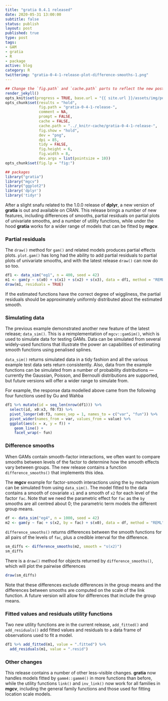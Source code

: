 ```yaml
--- 
title: "gratia 0.4.1 released"
date: 2020-05-31 13:00:00
subtitle: false
status: publish
layout: post
published: true
type: post
tags:
- GAM
- gratia
- R
- package
active: blog
category: R
twitterimg: "gratia-0-4-1-release-plot-difference-smooths-1.png"
---
```


```r
## Change the `fig.path` and `cache.path` parts to reflect the new post
render_jekyll()
opts_knit$set(progress = TRUE, base.url = "{{ site.url }}/assets/img/posts/", base.dir = "/home/gavin/work/web/jekyll/blog/assets/img/posts/")
opts_chunk$set(results = "hold",
               fig.path = "gratia-0-4-1-release-", 
               comment = NA,
               prompt = FALSE,
               cache = FALSE,
               cache.path = "../_knitr-cache/gratia-0-4-1-release-", 
               fig.show = "hold",
               dev = "png",
               dpi = 85,
               tidy = FALSE,
               fig.height = 6,
               fig.width = 8,
               dev.args = list(pointsize = 10))
opts_chunk$set(fig.lp = "fig:")

## packages
library("gratia")
library("mgcv")
library("ggplot2")
library('dplyr')
library('tidyr')
```

After a slight snafu related to the 1.0.0 release of **dplyr**, a new version of **gratia** is out and available on CRAN. This release brings a number of new features, including differences of smooths, partial residuals on partial plots of univariate smooths, and a number of utility functions, while under the hood **gratia** works for a wider range of models that can be fitted by **mgcv**.

### Partial residuals

The `draw()` method for `gam()` and related models produces partial effects plots. `plot.gam()` has long had the ability to add partial residuals to partial plots of univariate smooths, and with the latest release `draw()` can now do so too.

```r
df1 <- data_sim("eg1", n = 400, seed = 42)
m1 <- gam(y ~ s(x0) + s(x1) + s(x2) + s(x3), data = df1, method = "REML")
draw(m1, residuals = TRUE)
```

If the estimated functions have the correct degree of wiggliness, the partial residuals should be approximately uniformly distributed about the estimated smooth.

### Simulating data

The previous example demonstrated another new feature of the latest release; `data_sim()`. This is a reimplementation of `mgcv::gamSim()`, which is used to simulate data for testing GAMs. Data can be simulated from several widely-used functions that illustrate the power an capabilities of estimating smooth functions using penalised splines.

`data_sim()` returns simulated data in a tidy fashion and all the various example test data sets return consistently. Also, data from the example functions can be simulated from a number of probability distributions --- currently the Gaussian, Poisson, and Bernoulli distributions are supported, but future versions will offer a wider range to simulate from.

For example, the response data modelled above came from the following four functions used by Gu and Wahba

```r
df1 %>% mutate(id = seq_len(nrow(df1))) %>%
  select(id, x0:x3, f0:f3) %>%
  pivot_longer(x0:f3, names_sep = 1, names_to = c("var", "fun")) %>%
  pivot_wider(names_from = var, values_from = value) %>%
  ggplot(aes(x = x, y = f)) + 
    geom_line() + 
    facet_wrap(~ fun)
```

### Difference smooths

When GAMs contain smooth-factor interactions, we often want to compare smooths between levels of the factor to determine how the smooth effects vary between groups. The new release contains a function `difference_smooths()` that implements this idea.

The **mgcv** example for factor-smooth interactions using the `by` mechanism can be simulated from using `data_sim()`. The model fitted to the data contains a smooth of covariate `x1` and a smooth of `x2` for each level of the factor `fac`. Note that we need the parametric effect for `fac` as the `by` smooths are all centred about 0; the parametric term models the different group means.

```r
df <- data_sim("eg4", n = 1000, seed = 42)
m2 <- gam(y ~ fac + s(x2, by = fac) + s(x0), data = df, method = "REML")
```

`difference_smooths()` returns differences between the smooth functions for all pairs of the levels of `fac`, plus a credible interval for the difference.

```r
sm_diffs <- difference_smooths(m2, smooth = "s(x2)")
sm_diffs
```

There is a `draw()` method for objects returned by `difference_smooths()`, which will plot the pairwise differences

```r
draw(sm_diffs)
```

Note that these differences exclude differences in the group means and the differences between smooths are computed on the scale of the link function. A future version will allow for differences that include the group means.

### Fitted values and residuals utility functions

Two new utility functions are in the current release, `add_fitted()` and `add_residuals()` add fitted values and residuals to a data frame of observations used to fit a model.

```r
df1 %>% add_fitted(m1, value = ".fitted") %>%
  add_residuals(m1, value = ".resid")
```

### Other changes

This release contains a number of other less-visible changes. **gratia** now handles models fitted by `gamm4::gamm4()` in more functions than before, while the utility functions `link()` and `inv_link()` now work for all families in **mgcv**, including the general family functions and those used for fitting location scale models.
